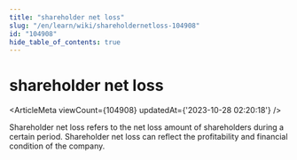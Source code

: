 ```yaml
---
title: "shareholder net loss"
slug: "/en/learn/wiki/shareholdernetloss-104908"
id: "104908"
hide_table_of_contents: true
---
```



<Breadcrumbs current="shareholder net loss" />

# shareholder net loss

<ArticleMeta viewCount={104908} updatedAt={'2023-10-28 02:20:18'} />
<div className='border-solid border-b border-t-0 my-4 border-[var(--ifm-color-gray-300)]' />

Shareholder net loss refers to the net loss amount of shareholders during a certain period. Shareholder net loss can reflect the profitability and financial condition of the company.
